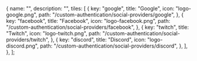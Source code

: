 
  {
    name: "",
    description: "",
    tiles: [
      {
        key: "google",
        title: "Google",
        icon: "logo-google.png",
        path: "/custom-authentication/social-providers/google",
      },
      {
        key: "facebook",
        title: "Facebook",
        icon: "logo-facebook.png",
        path: "/custom-authentication/social-providers/facebook",
      },
      {
        key: "twitch",
        title: "Twitch",
        icon: "logo-twitch.png",
        path: "/custom-authentication/social-providers/twitch",
      },
      {
        key: "discord",
        title: "Discord",
        icon: "logo-discord.png",
        path: "/custom-authentication/social-providers/discord",
      },
    ],
  },
];

<Tiles tileGroups={tileGroupsDataSocial} />
